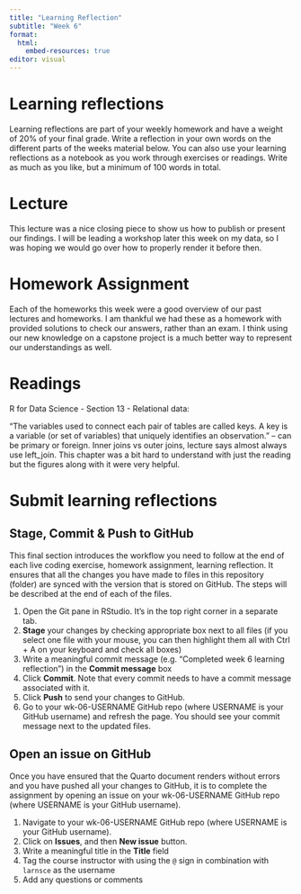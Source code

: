```yaml
---
title: "Learning Reflection"
subtitle: "Week 6"
format:
  html:
    embed-resources: true
editor: visual
---
```


# Learning reflections

Learning reflections are part of your weekly homework and have a weight of 20% of your final grade. Write a reflection in your own words on the different parts of the weeks material below. You can also use your learning reflections as a notebook as you work through exercises or readings. Write as much as you like, but a minimum of 100 words in total.

# Lecture

This lecture was a nice closing piece to show us how to publish or present our findings. I will be leading a workshop later this week on my data, so I was hoping we would go over how to properly render it before then.

# Homework Assignment

Each of the homeworks this week were a good overview of our past lectures and homeworks. I am thankful we had these as a homework with provided solutions to check our answers, rather than an exam. I think using our new knowledge on a capstone project is a much better way to represent our understandings as well.

# Readings

R for Data Science - Section 13 - Relational data:

“The variables used to connect each pair of tables are called keys. A key is a variable (or set of variables) that uniquely identifies an observation.” – can be primary or foreign. Inner joins vs outer joins, lecture says almost always use left_join. This chapter was a bit hard to understand with just the reading but the figures along with it were very helpful.

# Submit learning reflections

## Stage, Commit & Push to GitHub

This final section introduces the workflow you need to follow at the end of each live coding exercise, homework assignment, learning reflection. It ensures that all the changes you have made to files in this repository (folder) are synced with the version that is stored on GitHub. The steps will be described at the end of each of the files.

1.  Open the Git pane in RStudio. It's in the top right corner in a separate tab.
2.  **Stage** your changes by checking appropriate box next to all files (if you select one file with your mouse, you can then highlight them all with Ctrl + A on your keyboard and check all boxes)
3.  Write a meaningful commit message (e.g. "Completed week 6 learning reflection") in the **Commit message** box
4.  Click **Commit**. Note that every commit needs to have a commit message associated with it.
5.  Click **Push** to send your changes to GitHub.
6.  Go to your wk-06-USERNAME GitHub repo (where USERNAME is your GitHub username) and refresh the page. You should see your commit message next to the updated files.

## Open an issue on GitHub

Once you have ensured that the Quarto document renders without errors and you have pushed all your changes to GitHub, it is to complete the assignment by opening an issue on your wk-06-USERNAME GitHub repo (where USERNAME is your GitHub username).

1.  Navigate to your wk-06-USERNAME GitHub repo (where USERNAME is your GitHub username).
2.  Click on **Issues**, and then **New issue** button.
3.  Write a meaningful title in the **Title** field
4.  Tag the course instructor with using the `@` sign in combination with `larnsce` as the username
5.  Add any questions or comments

